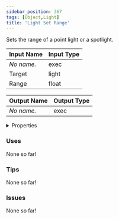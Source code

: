 ```yaml
---
sidebar_position: 367
tags: [Object,Light]
title: 'Light Set Range'
---
```


Sets the range of a point light or a spotlight.




<EsbSvg />

| Input Name | Input Type |
|-----------|-----------|
| *No name.* | exec |
| Target | light |
| Range | float |

| Output Name | Output Type |
|-----------|-----------|
| *No name.* | exec |


<details>
  <summary>Properties</summary>
  <div>
    <div>
    <table>
      <thead>
        <tr>
          <th>Is beta required?</th>
          <th>❌</th>
        </tr>
        <tr>
          <th>Is this chip a trolling risk?</th>
          <th>❌</th>
        </tr>
        <tr>
          <th>Is this chip a role assignment risk?</th>
          <th>❌</th>
        </tr>
        <tr>
          <th>Chip UUID</th>
          <th>214bb1b7-f808-4a36-9c10-113045b4fe44</th>
        </tr>
      </thead>
    </table>
    </div>
  </div>
</details>

### Uses

None so far!

### Tips

None so far!

### Issues

None so far!